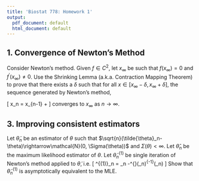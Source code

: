```yaml
---
title: 'Biostat 778: Homework 1'
output:
  pdf_document: default
  html_document: default
---
```


## 1. Convergence of Newton's Method

Consider Newton's method. Given $f\in C^2$, let $x_\infty$ be such that $f(x_\infty) = 0$ and $f^\prime(x_\infty) \ne 0$. Use the Shrinking Lemma (a.k.a. Contraction Mapping Theorem) to prove that there exists a $\delta$ such that for all $x\in[x_\infty-\delta, x_\infty+\delta]$, the sequence generated by Newton's method,

\[
x_n = x_{n-1} + \frac{f(x_{n-1})}{f^\prime(x_{n-1})}
\]
converges to $x_\infty$ as $n\rightarrow\infty$.




## 3. Improving consistent estimators

Let $\tilde{\theta}_n$ be an estimator of $\theta$ such that $\sqrt{n}(\tilde{\theta}_n-\theta)\rightarrow\mathcal{N}(0, \Sigma(\theta))$ and $\Sigma(\theta)<\infty$. Let $\hat{\theta}_n$ be the maximum likelihood estimator of $\theta$. Let $\tilde{\theta}^{(1)}_n$ be single iteration of Newton's method applied to $\tilde{\theta}$, i.e.
\[
\tilde{\theta}^{(1)}_n = \tilde{\theta}_n -\ell^{\prime\prime}(\tilde{\theta}_n)^{-1}\ell^\prime(\tilde{\theta}_n)
\]
Show that $\tilde{\theta}^{(1)}_n$ is asymptotically equivalent to the MLE.